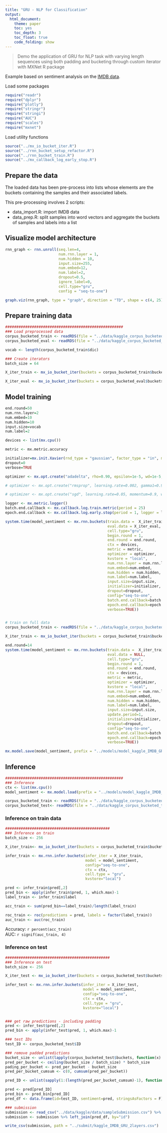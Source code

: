 ```yaml
---
title: "GRU - NLP for Classification"
output:
  html_document:
    theme: paper
    toc: yes
    toc_depth: 3
    toc_float: true
    code_folding: show
---
```


> Demo the application of GRU for NLP task with varying length sequences using both padding and bucketing through custom iterator with MXNet R package

Example based on sentiment analysis on the [IMDB data](http://ai.stanford.edu/~amaas/data/sentiment/).

Load some packages

```r
require("readr")
require("dplyr")
require("plotly")
require("stringr")
require("stringi")
require("AUC")
require("scales")
require("mxnet")
```


Load utility functions

```r
source("../mx_io_bucket_iter.R")
source("../rnn_bucket_setup_refactor.R")
source("../rnn_bucket_train.R")
source("../mx_callback_log_early_stop.R")
```


## Prepare the data

The loaded data has been pre-process into lists whose elements are the buckets containing the samples and their associated labels. 

This pre-processing involves 2 scripts:  

  - data_import.R: import IMDB data  
  - data_prep.R: split samples into word vectors and aggregate the buckets of samples and labels into a list


## Visualize model architecture

```r

rnn_graph <- rnn.unroll(seq.len=4, 
                        num.rnn.layer = 1,
                        num.hidden = 10,
                        input.size=255,
                        num.embed=12,
                        num.label=2,
                        dropout=0.5,
                        ignore_label=0,
                        cell.type="gru",
                        config = "seq-to-one")

graph.viz(rnn_graph, type = "graph", direction = "TD", shape = c(4, 25))

```

## Prepare training data

```r

#####################################################
### Load preprocessed data
corpus_bucketed_train <- readRDS(file = "../data/kaggle_corpus_bucketed_train_left.rds")
corpus_bucketed_eval <- readRDS(file = "../data/kaggle_corpus_bucketed_eval_left.rds")

vocab <- length(corpus_bucketed_train$dic)

### Create iterators
batch_size = 64

X_iter_train <- mx_io_bucket_iter(buckets = corpus_bucketed_train$buckets, batch_size = batch_size, data_mask_element = 0, shuffle = TRUE)

X_iter_eval <- mx_io_bucket_iter(buckets = corpus_bucketed_eval$buckets, batch_size = batch_size, data_mask_element = 0, shuffle = FALSE)

```


## Model training

```r

end.round=50
num.rnn.layer=2
num.embed=10
num.hidden=10
input.size=vocab
num.label=2

devices <- list(mx.cpu())

metric <- mx.metric.accuracy

initializer=mx.init.Xavier(rnd_type = "gaussian", factor_type = "in", magnitude = 2)
dropout=0
verbose=TRUE

optimizer <- mx.opt.create("adadelta", rho=0.90, epsilon=1e-5, wd=1e-5, clip_gradient=1, rescale.grad=1/batch_size)

# optimizer <- mx.opt.create("rmsprop", learning.rate=0.002, gamma1=0.95, gamma2=0.90, wd=1e-5, clip_gradient=1, rescale.grad=1/batch_size)

# optimizer <- mx.opt.create("sgd", learning.rate=0.05, momentum=0.9, wd=1e-5, clip_gradient=1, rescale.grad=1/batch_size)

logger <- mx.metric.logger()
batch.end.callback <- mx.callback.log.train.metric(period = 25)
epoch.end.callback <- mx.callback.log.early.stop(period = 1, logger = logger, early_stop_rounds = 3, maximize = T)

system.time(model_sentiment <- mx.rnn.buckets(train.data =  X_iter_train,
                                              eval.data = X_iter_eval,
                                              cell.type="gru",
                                              begin.round = 1, 
                                              end.round = end.round, 
                                              ctx = devices, 
                                              metric = metric, 
                                              optimizer = optimizer, 
                                              kvstore = "local",
                                              num.rnn.layer = num.rnn.layer,
                                              num.embed=num.embed, 
                                              num.hidden = num.hidden,
                                              num.label=num.label,
                                              input.size=input.size,
                                              initializer=initializer,
                                              dropout=dropout,
                                              config="seq-to-one",
                                              batch.end.callback=batch.end.callback,
                                              epoch.end.callback=epoch.end.callback,
                                              verbose=TRUE))


# train on full data 
corpus_bucketed_train <- readRDS(file = "../data/kaggle_corpus_bucketed_train_tot_left.rds")

X_iter_train <- mx_io_bucket_iter(buckets = corpus_bucketed_train$buckets, batch_size = batch_size, data_mask_element = 0, shuffle = TRUE)

end.round=14
system.time(model_sentiment <- mx.rnn.buckets(train.data =  X_iter_train,
                                              eval.data = NULL,
                                              cell.type="gru",
                                              begin.round = 1, 
                                              end.round = end.round, 
                                              ctx = devices, 
                                              metric = metric, 
                                              optimizer = optimizer, 
                                              kvstore = "local",
                                              num.rnn.layer = num.rnn.layer,
                                              num.embed=num.embed, 
                                              num.hidden = num.hidden,
                                              num.label=num.label,
                                              input.size=input.size,
                                              update.period=1,
                                              initializer=initializer,
                                              dropout=dropout,
                                              config="seq-to-one",
                                              batch.end.callback=batch.end.callback,
                                              epoch.end.callback=epoch.end.callback,
                                              verbose=TRUE))

mx.model.save(model_sentiment, prefix = "../models/model_kaggle_IMDB_GRU_2layers", iteration = 14)

```


## Inference

```r

#####################################################
### Inference
ctx <- list(mx.cpu())
model_sentiment <- mx.model.load(prefix = "../models/model_kaggle_IMDB_GRU_2layers", iteration = 14)

corpus_bucketed_train <- readRDS(file = "../data/kaggle_corpus_bucketed_train_left.rds")
corpus_bucketed_test<- readRDS(file = "../data/kaggle_corpus_bucketed_test_left.rds")

```


### Inference on train data

```r

###############################################
### Inference on train
batch_size <- 256

X_iter_train<- mx_io_bucket_iter(buckets = corpus_bucketed_train$buckets, batch_size = batch_size, data_mask_element = 0, shuffle = F)

infer_train <- mx.rnn.infer.buckets(infer_iter = X_iter_train, 
                                    model = model_sentiment,
                                    config="seq-to-one",
                                    ctx = ctx, 
                                    cell.type = "gru",
                                    kvstore="local")

pred <- infer_train$pred[,2]
pred_bin <- apply(infer_train$pred, 1, which.max)-1
label_train <- infer_train$label

acc_train <- sum(pred_bin==label_train)/length(label_train)

roc_train <- roc(predictions = pred, labels = factor(label_train))
auc_train <- auc(roc_train)

```

Accuracy: `r percent(acc_train)`  
AUC: `r signif(auc_train, 4)`


### Inference on test

```r

###############################################
### Inference on test
batch_size <- 256

X_iter_test <- mx_io_bucket_iter(buckets = corpus_bucketed_test$buckets, batch_size = batch_size, data_mask_element = 0, shuffle = F)

infer_test <- mx.rnn.infer.buckets(infer_iter = X_iter_test, 
                                   model = model_sentiment,
                                   config="seq-to-one",
                                   ctx = ctx,
                                   cell.type = "gru",
                                   kvstore="local")


### get raw predictions - including padding
pred <- infer_test$pred[,2]
pred_bin <- apply(infer_test$pred, 1, which.max)-1

### test IDs
test_ID <- corpus_bucketed_test$ID

### remove padded predictions
bucket_size <- unlist(lapply(corpus_bucketed_test$buckets, function(x) length(x$label)))
pred_per_bucket <- ceiling(bucket_size / batch_size) * batch_size
pading_per_bucket <- pred_per_bucket - bucket_size
pred_per_bucket_cumsum <- c(0, cumsum(pred_per_bucket))

pred_ID <- unlist(sapply(1:(length(pred_per_bucket_cumsum)-1), function(x) seq(from=pred_per_bucket_cumsum[x] + 1, to=pred_per_bucket_cumsum[x+1] - pading_per_bucket[x])))

pred <- pred[pred_ID]
pred_bin <- pred_bin[pred_ID]
pred_df <- data.frame(id=test_ID, sentiment=pred, stringsAsFactors = F)

### submission
submission <- read_csv("../data/kaggle/data/sampleSubmission.csv") %>% select(-sentiment)
submission <- submission %>% left_join(pred_df, by="id")

write_csv(submission, path = "../submit/kaggle_IMDB_GRU_2layers.csv")

```
